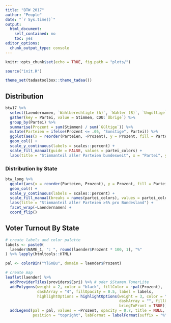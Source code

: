 ```yaml
---
title: "BTW 2017"
author: "People"
date: "`r Sys.time()`"
output: 
  html_document: 
    self_contained: no
    toc: yes
editor_options: 
  chunk_output_type: console
---
```


```r
knitr::opts_chunk$set(echo = TRUE, fig.path = "plots/")

source("init.R")

theme_set(tadaatoolbox::theme_tadaa())
```

## Distribution

```r
btw17 %>%
  select(Laendernamen, `Wahlberechtigte (A)`, `Wähler (B)`, `Ungültige`:`Übrige`) %>%
  gather(key = Partei, value = Stimmen, CDU:`Übrige`) %>%
  group_by(Partei) %>%
  summarise(Prozent = sum(Stimmen) / sum(`Gültige`)) %>%
  mutate(Parteien = ifelse(Prozent <= .05, "Sonstige", Partei)) %>% 
  ggplot(aes(x = reorder(Parteien, -Prozent), y = Prozent, fill = Parteien)) +
  geom_col() +
  scale_y_continuous(labels = scales::percent) +
  scale_fill_manual(guide = FALSE, values = partei_colors) +
  labs(title = "Stimmanteil aller Parteien bundesweit", x = "Partei", y = "Stimmanteil")
```


### Distribution by State

```r
btw_long %>%
  ggplot(aes(x = reorder(Parteien, Prozent), y = Prozent, fill = Parteien)) +
  geom_col() +
  scale_y_continuous(labels = scales::percent) +
  scale_fill_manual(breaks = names(partei_colors), values = partei_colors) +
  labs(title = "Stimmanteil aller Parteien >5% pro Bundesland") +
  facet_wrap(~Laendernamen) +
  coord_flip()
```


## Voter Turnout By State

```r
# create labels and color palette
labels <- paste0(
  laender$NAME_1, ": ", round(laender$Prozent * 100, 1), "%"
) %>% lapply(htmltools::HTML)

pal <- colorBin("YlGnBu", domain = laender$Prozent)

# create map
leaflet(laender) %>%
  addProviderTiles(providers$Esri) %>% # oder $Stamen.TonerLite
  addPolygons(weight = 2, color = "black", fillColor = ~pal(Prozent),
              dashArray = "4", fillOpacity = 0.5, label = labels,
              highlightOptions = highlightOptions(weight = 3, color = "#800000",
                                                  dashArray = "", fillOpacity = .8,
                                                  bringToFront = TRUE)) %>%
  addLegend(pal = pal, values = ~Prozent, opacity = 0.7, title = NULL, labels = "",
            position = "topright", labFormat = labelFormat(suffix = "%", digits = 2))
```
